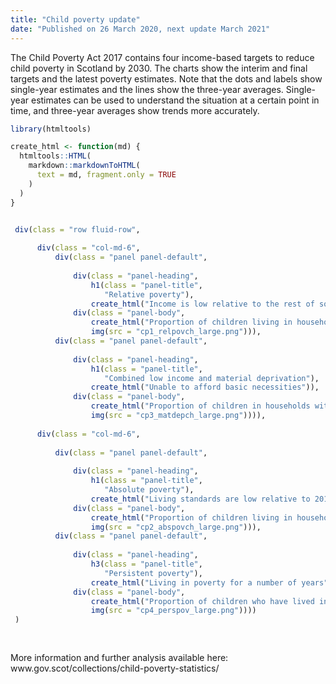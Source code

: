 ---
title: "Child poverty update"
date: "Published on 26 March 2020, next update March 2021"
---

<script>
  $(document).ready(function(){
    $head = $('#header');
    $head.prepend('<a href=\"https://www.gov.scot\"><img src=\"sglogo.svg\" style=\"float: right; height: 38px;\"  alt=\"Scottish Government logo\"/></a>')
  });
</script>

The Child Poverty Act 2017 contains four income-based targets to reduce child poverty in Scotland by 2030. The charts show the interim and final targets and the latest poverty estimates. Note that the dots and labels show single-year estimates and the lines show the three-year averages. Single-year estimates can be used to understand the situation at a certain point in time, and three-year averages show trends more accurately.


```{r echo = FALSE}

library(htmltools)

create_html <- function(md) {
  htmltools::HTML(
    markdown::markdownToHTML(
      text = md, fragment.only = TRUE
    )
  )
}


 div(class = "row fluid-row",
     
      div(class = "col-md-6", 
          div(class = "panel panel-default",
              
              div(class = "panel-heading",
                  h1(class = "panel-title",
                     "Relative poverty"),
                  create_html("Income is low relative to the rest of society")),
              div(class = "panel-body",
                  create_html("Proportion of children living in households with equivalised incomes below 60% of the median (middle) UK income in the current year."),
                  img(src = "cp1_relpovch_large.png"))),
          div(class = "panel panel-default",
              
              div(class = "panel-heading",
                  h1(class = "panel-title",
                     "Combined low income and material deprivation"),
                  create_html("Unable to afford basic necessities")),
              div(class = "panel-body",
                  create_html("Proportion of children in households with equivalised incomes below 70% of the median UK income AND going without certain basic goods and services."),
                  img(src = "cp3_matdepch_large.png")))),
     
      div(class = "col-md-6", 
          
          div(class = "panel panel-default",
              
              div(class = "panel-heading",
                  h1(class = "panel-title",
                     "Absolute poverty"),
                  create_html("Living standards are low relative to 2010/11")),
              div(class = "panel-body",
                  create_html("Proportion of children living in households with equivalised incomes below 60% of the median UK income in a base year (currently 2010/11) adjusted for inflation."),
                  img(src = "cp2_abspovch_large.png"))),
          div(class = "panel panel-default",
              
              div(class = "panel-heading",
                  h3(class = "panel-title",
                     "Persistent poverty"),
                  create_html("Living in poverty for a number of years")),
              div(class = "panel-body",
                  create_html("Proportion of children who have lived in relative poverty in three or more of the last four years."),
                  img(src = "cp4_perspov_large.png"))))
 )
 
  
```


More information and further analysis available here: www.gov.scot/collections/child-poverty-statistics/
